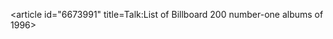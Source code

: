 <article id="6673991" title=Talk:List of Billboard 200 number-one albums of 1996>
	<talkpage id="6673991" title="Talk:List of Billboard 200 number-one albums of 1996">
{{talkheader}}
{{WPCharts|class=list|importance=}}
{{album|class=list}}
	</talkpage>
</article>